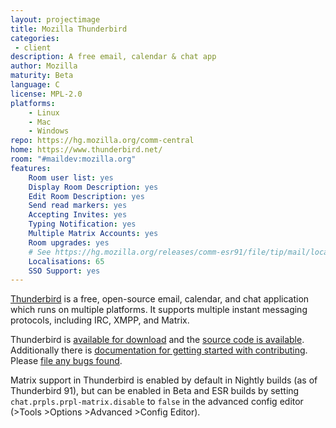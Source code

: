 ```yaml
---
layout: projectimage
title: Mozilla Thunderbird
categories: 
 - client
description: A free email, calendar & chat app
author: Mozilla
maturity: Beta
language: C
license: MPL-2.0
platforms:
    - Linux
    - Mac
    - Windows
repo: https://hg.mozilla.org/comm-central
home: https://www.thunderbird.net/
room: "#maildev:mozilla.org"
features:
    Room user list: yes
    Display Room Description: yes
    Edit Room Description: yes
    Send read markers: yes
    Accepting Invites: yes
    Typing Notification: yes
    Multiple Matrix Accounts: yes
    Room upgrades: yes
    # See https://hg.mozilla.org/releases/comm-esr91/file/tip/mail/locales/l10n-changesets.json
    Localisations: 65
    SSO Support: yes
---
```


[Thunderbird](https://www.thunderbird.net/) is a free, open-source email, calendar, and chat application which runs on multiple platforms. It supports multiple instant messaging protocols, including IRC, XMPP, and Matrix.

Thunderbird is [available for download](https://www.thunderbird.net/) and the [source code is available](https://hg.mozilla.org/comm-central). Additionally there is [documentation for getting started with contributing](https://developer.thunderbird.net/). Please [file any bugs found](https://bugzilla.mozilla.org/enter_bug.cgi?product=Chat+Core&component=Matrix).

Matrix support in Thunderbird is enabled by default in Nightly builds (as of Thunderbird 91), but can be enabled in Beta and ESR builds by setting `chat.prpls.prpl-matrix.disable` to `false` in the advanced config editor (>Tools >Options >Advanced >Config Editor).
